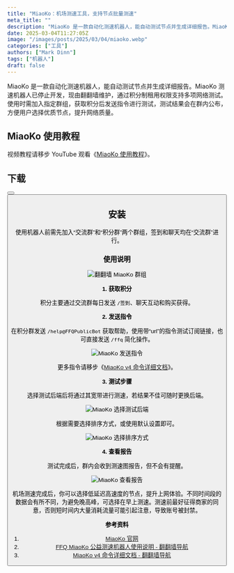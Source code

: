 ```yaml
---
title: "MiaoKo：机场测速工具，支持节点批量测速"
meta_title: ""
description: "MiaoKo 是一款自动化测速机器人，能自动测试节点并生成详细报告。MiaoKo 测速机器人已停止开发，现由翻翻墙维护，通过积分制租用权限支持多项网络测试。使用时需加入指定群组，获取积分后发送指令进行测试，测试结果会在群内公布，方便用户选择优质节点，提升网络质量。"
date: 2025-03-04T11:27:05Z
image: "/images/posts/2025/03/04/miaoko.webp"
categories: ["工具"]
authors: ["Mark Dinn"]
tags: ["机器人"]
draft: false
---
```


MiaoKo 是一款自动化测速机器人，能自动测试节点并生成详细报告。MiaoKo 测速机器人已停止开发，现由翻翻墙维护，通过积分制租用权限支持多项网络测试。使用时需加入指定群组，获取积分后发送指令进行测试，测试结果会在群内公布，方便用户选择优质节点，提升网络质量。

## MiaoKo 使用教程

<Notice type="note">视频教程请移步 YouTube 观看《[MiaoKo 使用教程](https://youtu.be/CGfgnxcbAj8)》。</Notice>

## 下载

<Button label="翻翻墙群组" link="https://t.me/FFQGroup" style="solid" />
<Button label="翻翻墙 MiaoKo 群组" link="https://t.me/FFQMiaokoPublic" style="solid" />

## 安装

使用机器人前需先加入“交流群”和“积分群”两个群组，签到和聊天均在“交流群”进行。


### 使用说明

<Image
    src="/images/posts/2025/03/04/miaoko-fan-fan-qiang-qun-zu.webp"
    alt="翻翻墙 MiaoKo 群组"
/>

**1. 获取积分**

积分主要通过交流群每日发送 `/签到`、聊天互动和购买获得。

**2. 发送指令**

在积分群发送 `/help@FFQPublicBot` 获取帮助，使用带“url”的指令测试订阅链接，也可直接发送 `/ffq` 简化操作。

<Image
    src="/images/posts/2025/03/04/miaoko-fa-song-zhi-ling.webp"
    alt="MiaoKo 发送指令"
/>

<Notice type="note">更多指令请移步《[MiaoKo v4 命令详细文档](https://www.ffq.la/1216.html)》。</Notice>

**3. 测试步骤**

选择测试后端后将通过其宽带进行测速，若结果不佳可随时更换后端。

<Image
    src="/images/posts/2025/03/04/miaoko-xuan-ze-ce-shi-hou-duan.webp"
    alt="MiaoKo 选择测试后端"
/>

根据需要选择排序方式，或使用默认设置即可。

<Image
    src="/images/posts/2025/03/04/miaoko-xuan-ze-pai-xu-fang-shi.webp"
    alt="MiaoKo 选择排序方式"
/>

**4. 查看报告**

测试完成后，群内会收到测速图报告，但不会有提醒。

<Image
    src="/images/posts/2025/03/04/miaoko-cha-kan-bao-gao.webp"
    alt="MiaoKo 查看报告"
/>

机场测速完成后，你可以选择低延迟高速度的节点，提升上网体验。不同时间段的数据会有所不同，为避免晚高峰，可选择在早上测速。测速前最好征得商家的同意，否则短时间内大量消耗流量可能引起注意，导致账号被封禁。

**参考资料**

1. [MiaoKo 官网](https://www.miaoko.net/)
2. [FFQ MiaoKo 公益测速机器人使用说明 - 翻翻墙导航](https://www.ffq.la/1180.html)
3. [MiaoKo v4 命令详细文档 - 翻翻墙导航](https://www.ffq.la/1216.html)